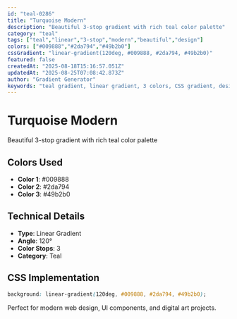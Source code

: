 ```yaml
---
id: "teal-0286"
title: "Turquoise Modern"
description: "Beautiful 3-stop gradient with rich teal color palette"
category: "teal"
tags: ["teal","linear","3-stop","modern","beautiful","design"]
colors: ["#009888","#2da794","#49b2b0"]
cssGradient: "linear-gradient(120deg, #009888, #2da794, #49b2b0)"
featured: false
createdAt: "2025-08-18T15:16:57.051Z"
updatedAt: "2025-08-25T07:08:42.873Z"
author: "Gradient Generator"
keywords: "teal gradient, linear gradient, 3 colors, CSS gradient, design, #009888, #2da794, #49b2b0"
---
```


# Turquoise Modern

Beautiful 3-stop gradient with rich teal color palette

## Colors Used
- **Color 1**: #009888
- **Color 2**: #2da794
- **Color 3**: #49b2b0

## Technical Details
- **Type**: Linear Gradient
- **Angle**: 120°
- **Color Stops**: 3
- **Category**: Teal

## CSS Implementation
```css
background: linear-gradient(120deg, #009888, #2da794, #49b2b0);
```

Perfect for modern web design, UI components, and digital art projects.
